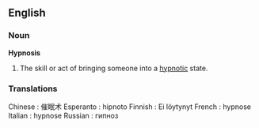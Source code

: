 ==English==
===Noun===
'''Hypnosis'''
# The skill or act of bringing someone into a [[hypnotic]] state.
===Translations===
Chinese : 催眠术
Esperanto : hipnoto
Finnish : Ei löytynyt
French : hypnose
Italian : hypnose
Russian : гипноз